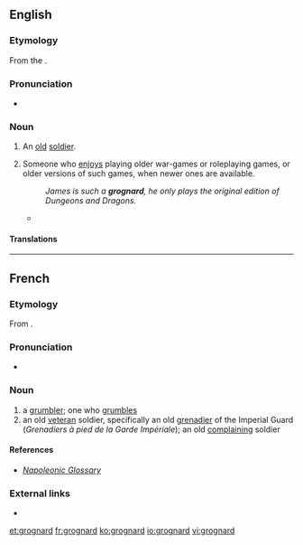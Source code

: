 ==English==

===Etymology===
From the {{etyl|fr|en}} {{m|fr|grognard||grumbler}}.

===Pronunciation===
* {{IPA|/ɡɹɔnjaɹ/|lang=en}}

===Noun===
{{en-noun}}

# An [[old]] [[soldier]].
# {{label|en|games|slang}} Someone who [[enjoys]] playing older war-games or roleplaying games, or older versions of such games, when newer ones are available.
#: ''James is such a '''grognard''', he only plays the original edition of Dungeons and Dragons.''
#* {{seecites|lang=en}}

====Translations====
{{trans-top|old soldier}}
{{trans-mid}}
{{trans-bottom}}

{{trans-top|''games, slang'': person who prefers to play older (versions of) war games or RPGs}}
{{trans-mid}}
{{trans-bottom}}

----

==French==

===Etymology===
From {{m|fr|grogner||snarl, grunt, growl, grumble}} {{suffix||ard|lang=fr}}.

===Pronunciation===
* {{IPA|/ɡʁɔ.ɲaʁ/|lang=fr}}

===Noun===
{{fr-noun|m}}

# a [[grumbler]]; one who [[grumble]]s
# an old [[veteran]] soldier, specifically an old [[grenadier]] of the Imperial Guard (''Grenadiers à pied de la Garde Impériale''); an old [[complaining]] soldier

====References====
* ''[http://www.napoleonguide.com/glossary.htm Napoleonic Glossary]''

===External links===
* {{R:TLFi}}

[[et:grognard]]
[[fr:grognard]]
[[ko:grognard]]
[[io:grognard]]
[[vi:grognard]]